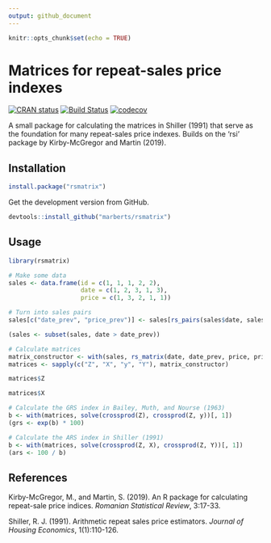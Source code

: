 ```yaml
---
output: github_document
---
```


<!-- README.md is generated from README.Rmd. Please edit that file. -->

```r
knitr::opts_chunk$set(echo = TRUE)
```

# Matrices for repeat-sales price indexes

<!-- Badges -->
[![CRAN status](https://www.r-pkg.org/badges/version/rsmatrix)](https://cran.r-project.org/package=rsmatrix)
[![Build Status](https://travis-ci.org/marberts/rsmatrix.svg?branch=master)](https://travis-ci.org/marberts/rsmatrix)
[![codecov](https://codecov.io/gh/marberts/rsmatrix/branch/master/graph/badge.svg)](https://codecov.io/gh/marberts/rsmatrix)

A small package for calculating the matrices in Shiller (1991) that serve as the foundation for many repeat-sales price indexes. Builds on the 'rsi' package by Kirby-McGregor and Martin (2019).

## Installation

```r
install.package("rsmatrix")
```

Get the development version from GitHub.

```r
devtools::install_github("marberts/rsmatrix")
```

## Usage

```r
library(rsmatrix)

# Make some data
sales <- data.frame(id = c(1, 1, 1, 2, 2), 
                    date = c(1, 2, 3, 1, 3), 
                    price = c(1, 3, 2, 1, 1))

# Turn into sales pairs
sales[c("date_prev", "price_prev")] <- sales[rs_pairs(sales$date, sales$id), c("date", "price")]

(sales <- subset(sales, date > date_prev))

# Calculate matrices
matrix_constructor <- with(sales, rs_matrix(date, date_prev, price, price_prev))
matrices <- sapply(c("Z", "X", "y", "Y"), matrix_constructor)

matrices$Z

matrices$X

# Calculate the GRS index in Bailey, Muth, and Nourse (1963)
b <- with(matrices, solve(crossprod(Z), crossprod(Z, y))[, 1])
(grs <- exp(b) * 100)

# Calculate the ARS index in Shiller (1991)
b <- with(matrices, solve(crossprod(Z, X), crossprod(Z, Y))[, 1])
(ars <- 100 / b)
```

## References

Kirby-McGregor, M., and Martin, S. (2019). An R package for calculating repeat-sale price indices. *Romanian Statistical Review*, 3:17-33.

Shiller, R. J. (1991). Arithmetic repeat sales price estimators. *Journal of Housing Economics*, 1(1):110-126.